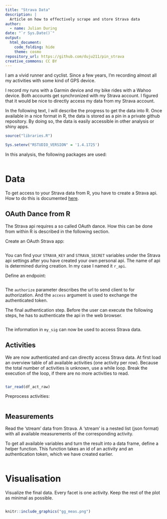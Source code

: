 ```yaml
---
title: "Strava Data"
description: |
  Article on how to effectively scrape and store Strava data
author:
  - name: Julian During
date: "`r Sys.Date()`"
output:
  html_document:
    code_folding: hide
    theme: cosmo
repository_url: https://github.com/duju211/pin_strava
creative_commons: CC BY
---
```


I am a vivid runner and cyclist. Since a few years, I'm recording almost all
my activities with some kind of GPS device.

I record my runs with a Garmin device and my bike rides with a Wahoo 
device. Both accounts get synchronized with my Strava account. I figured
that it would be nice to directly access my data from my Strava account.

In the following text, I will describe the
progress to get the data into R. Once available in a nice format in R, the data
is stored as a pin in a private github repository. By doing so, the data is
easily accessible in other analysis or shiny apps.

```r
source("libraries.R")

Sys.setenv("RSTUDIO_VERSION" = '1.4.1725')
```

In this analysis, the following packages are used:

```r
```

# Data {.tabset}

To get access to your Strava data from R, you have to create a Strava api.
How to do this is
documented [here](https://developers.strava.com/docs/getting-started/).

## OAuth Dance from R

The Strava api requires a so called OAuth dance. How this
can be done from within R is described in the following section.

Create an OAuth Strava app:

```r
```

You can find your `STRAVA_KEY` and `STRAVA_SECRET` variables under the Strava 
api settings after you have created your own personal api. The name of api is
determined during creation. In my case I named it `r_api`.

Define an endpoint:

```r
```

The `authorize` parameter describes the url to send client to for authorization.
And the `access` argument is used to exchange the authenticated token.

The final authentication step. Before the user can execute the following steps,
he has to authenticate the api in the web browser.

```r
```

The information in `my_sig` can now be used to access Strava data.

## Activities

We are now authenticated and can directly access Strava data.
At first load an overview table of all available activities 
(one activity per row). 
Because the total number of activities is unknown, use a while loop.
Break the execution of the loop, if there are no more activities to read.

```r
```

```r
tar_read(df_act_raw)
```

Preprocess activities:

```r
```

## Measurements

Read the ‘stream’ data from Strava.
A ‘stream’ is a nested list (json format) with all available measurements
of the corresponding activity.

To get all available variables and turn the result into a data frame, 
define a helper function. This function takes an id of an activity and
an authentication token, which we have created earlier.

```r
```


# Visualisation

Visualize the final data. Every facet is one activity. Keep the rest of the plot
as minimal as possible.

```r
```

```r
knitr::include_graphics("gg_meas.png")
```
